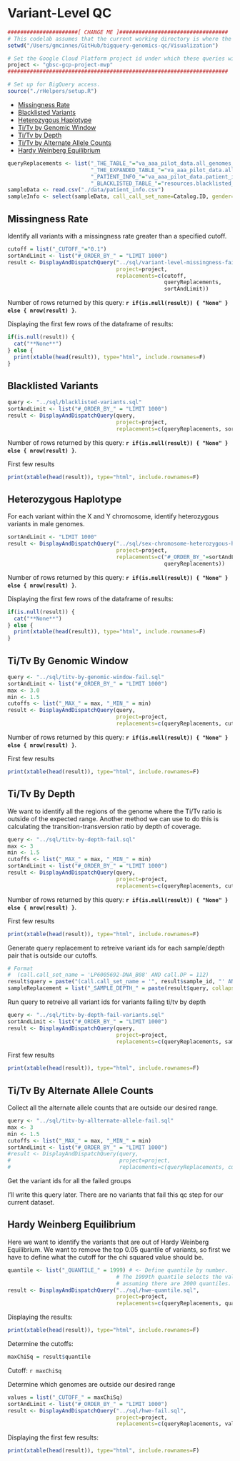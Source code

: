 <!-- R Markdown Documentation, DO NOT EDIT THE PLAIN MARKDOWN VERSION OF THIS FILE -->

<!-- Copyright 2015 Google Inc. All rights reserved. -->

<!-- Licensed under the Apache License, Version 2.0 (the "License"); -->
<!-- you may not use this file except in compliance with the License. -->
<!-- You may obtain a copy of the License at -->

<!--     http://www.apache.org/licenses/LICENSE-2.0 -->

<!-- Unless required by applicable law or agreed to in writing, software -->
<!-- distributed under the License is distributed on an "AS IS" BASIS, -->
<!-- WITHOUT WARRANTIES OR CONDITIONS OF ANY KIND, either express or implied. -->
<!-- See the License for the specific language governing permissions and -->
<!-- limitations under the License. -->

# Variant-Level QC

```r
######################[ CHANGE ME ]##################################
# This codelab assumes that the current working directory is where the Rmd file resides.
setwd("/Users/gmcinnes/GitHub/bigquery-genomics-qc/Visualization")

# Set the Google Cloud Platform project id under which these queries will run.
project <- "gbsc-gcp-project-mvp"
#####################################################################
```

```r
# Set up for BigQuery access.
source("./rHelpers/setup.R")
```

* [Missingness Rate](#missingness-rate)
* [Blacklisted Variants](#blacklisted-variants)
* [Heterozygous Haplotype](#heterozygous-haplotype)
* [Ti/Tv by Genomic Window](#titv-by-genomic-window)
* [Ti/Tv by Depth](#titv-by-depth)
* [Ti/Tv by Alternate Allele Counts](#titv-by-alternate-allele-counts)
* [Hardy Weinberg Equilibrium](#hardy-weinberg-equilibrium)

```r
queryReplacements <- list("_THE_TABLE_"="va_aaa_pilot_data.all_genomes_gvcfs_20150514",
                          "_THE_EXPANDED_TABLE_"="va_aaa_pilot_data.all_genomes_expanded_vcfs_java3",
                          "_PATIENT_INFO_"="va_aaa_pilot_data.patient_info",
                          "_BLACKLISTED_TABLE_"="resources.blacklisted_positions")
sampleData <- read.csv("./data/patient_info.csv")
sampleInfo <- select(sampleData, call_call_set_name=Catalog.ID, gender=Gender)
```

## Missingness Rate

Identify all variants with a missingness rate greater than a specified cutoff.

```r
cutoff = list("_CUTOFF_"="0.1")
sortAndLimit <- list("#_ORDER_BY_" = "LIMIT 1000")
result <- DisplayAndDispatchQuery("../sql/variant-level-missingness-fail.sql",
                                  project=project,
                                  replacements=c(cutoff,
                                                 queryReplacements,
                                                 sortAndLimit))
```
Number of rows returned by this query: **`r if(is.null(result)) { "None" } else { nrow(result) }`**.

Displaying the first few rows of the dataframe of results:
```r
if(is.null(result)) { 
  cat("**None**") 
} else {
  print(xtable(head(result)), type="html", include.rownames=F)
}
```

## Blacklisted Variants

```r
query <- "../sql/blacklisted-variants.sql"
sortAndLimit <- list("#_ORDER_BY_" = "LIMIT 1000")
result <- DisplayAndDispatchQuery(query,
                                  project=project,
                                  replacements=c(queryReplacements, sortAndLimit))
```

Number of rows returned by this query: **`r if(is.null(result)) { "None" } else { nrow(result) }`**.

First few results
```r
print(xtable(head(result)), type="html", include.rownames=F)
```

## Heterozygous Haplotype
For each variant within the X and Y chromosome, identify heterozygous variants in male genomes.

```r
sortAndLimit <- "LIMIT 1000"
result <- DisplayAndDispatchQuery("../sql/sex-chromosome-heterozygous-haplotypes.sql",
                                  project=project,
                                  replacements=c("#_ORDER_BY_"=sortAndLimit,
                                                 queryReplacements))
```
Number of rows returned by this query: **`r if(is.null(result)) { "None" } else { nrow(result) }`**.

Displaying the first few rows of the dataframe of results:
```r
if(is.null(result)) { 
  cat("**None**") 
} else {
  print(xtable(head(result)), type="html", include.rownames=F)
}
```

## Ti/Tv By Genomic Window
```r
query <- "../sql/titv-by-genomic-window-fail.sql"
sortAndLimit <- list("#_ORDER_BY_" = "LIMIT 1000")
max <- 3.0
min <- 1.5
cutoffs <- list("_MAX_" = max, "_MIN_" = min)
result <- DisplayAndDispatchQuery(query,
                                  project=project,
                                  replacements=c(queryReplacements, cutoffs, sortAndLimit))
```

Number of rows returned by this query: **`r if(is.null(result)) { "None" } else { nrow(result) }`**.

First few results
```r
print(xtable(head(result)), type="html", include.rownames=F)
```

## Ti/Tv By Depth

We want to identify all the regions of the genome where the Ti/Tv ratio is outside of the expected range.  Another method we can use to do this is calculating the transition-transversion ratio by depth of coverage.  
```r
query <- "../sql/titv-by-depth-fail.sql"
max <- 3
min <- 1.5
cutoffs <- list("_MAX_" = max, "_MIN_" = min)
sortAndLimit <- list("#_ORDER_BY_" = "LIMIT 1000")
result <- DisplayAndDispatchQuery(query,
                                  project=project,
                                  replacements=c(queryReplacements, cutoffs, sortAndLimit))
```

Number of rows returned by this query: **`r if(is.null(result)) { "None" } else { nrow(result) }`**.

First few results
```r
print(xtable(head(result)), type="html", include.rownames=F)
```

Generate query replacement to retreive variant ids for each sample/depth pair that is outside our cutoffs.
```r
# Format
#  (call.call_set_name = 'LP6005692-DNA_B08' AND call.DP = 112)
result$query = paste("(call.call_set_name = '", result$sample_id, "' AND call.DP = ", result$depth, ")", sep='')
sampleReplacement = list("_SAMPLE_DEPTH_" = paste(result$query, collapse = ' OR '))
```

Run query to retreive all variant ids for variants failing ti/tv by depth
```r
query <- "../sql/titv-by-depth-fail-variants.sql"
sortAndLimit <- list("#_ORDER_BY_" = "LIMIT 1000")
result <- DisplayAndDispatchQuery(query,
                                  project=project,
                                  replacements=c(queryReplacements, sampleReplacement, sortAndLimit))
```

First few results
```r
print(xtable(head(result)), type="html", include.rownames=F)
```

## Ti/Tv By Alternate Allele Counts
Collect all the alternate allele counts that are outside our desired range.
```r
query <- "../sql/titv-by-allternate-allele-fail.sql"
max <- 3
min <- 1.5
cutoffs <- list("_MAX_" = max, "_MIN_" = min)
sortAndLimit <- list("#_ORDER_BY_" = "LIMIT 1000")
#result <- DisplayAndDispatchQuery(query,
#                                  project=project,
#                                  replacements=c(queryReplacements, cutoffs, sortAndLimit))
```

Get the variant ids for all the failed groups


I'll write this query later.  There are no variants that fail this qc step for our current dataset.

## Hardy Weinberg Equilibrium

Here we want to identify the variants that are out of Hardy Weinberg Equilibrium.  We want to remove the top 0.05 quantile of variants, so first we have to define what the cutoff for the chi squared value should be.
```r
quantile <- list("_QUANTILE_" = 1999) # <- Define quantile by number. 
                                  # The 1999th quantile selects the value that partitions the top 0.05% of values, 
                                  # assuming there are 2000 quantiles.
result <- DisplayAndDispatchQuery("../sql/hwe-quantile.sql",
                                  project=project,
                                  replacements=c(queryReplacements, quantile))
```

Displaying the results:
```r
print(xtable(head(result)), type="html", include.rownames=F)
```

Determine the cutoffs:
```r
maxChiSq = result$quantile
```
Cutoff: `r maxChiSq`

Determine which genomes are outside our desired range
```r
values = list("_CUTOFF_" = maxChiSq)
sortAndLimit <- list("#_ORDER_BY_" = "LIMIT 1000")
result <- DisplayAndDispatchQuery("../sql/hwe-fail.sql",
                                  project=project,
                                  replacements=c(queryReplacements, values, sortAndLimit))
```

Displaying the first few results:
```r
print(xtable(head(result)), type="html", include.rownames=F)
```







